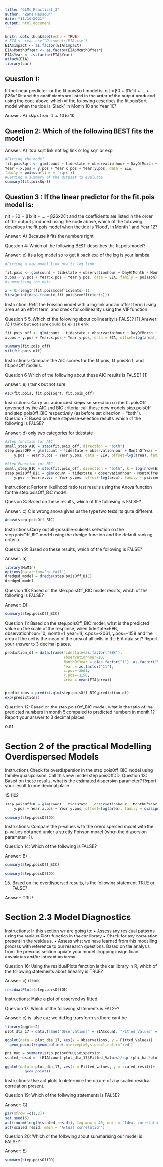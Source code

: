 ---
title: "GLMs_Practical_3"
author: "Zane Hassoun"
date: "11/10/2021"
output: html_document
---

```{r setup, include=FALSE}
knitr::opts_chunk$set(echo = TRUE)
# EIA <- read.csv('Documents/EIA.csv')
EIA$impact <- as.factor(EIA$impact)
EIA$MonthOfYear <- as.factor(EIA$MonthOfYear)
EIA$Year <- as.factor(EIA$Year)
attach(EIA)
library(car)
```
## Question 1: 
If the linear predictor for the fit.poisSqrt model is:
ηit = β0 + β1x1it + ... + β26x26it
and the coefficients are listed in the order of the output produced using the code above, which of the
following describes the fit.poisSqrt model when the tide is ’Slack’, in Month 10 and Year 10?

Answer: A) skips from 4 to 13 to 16

## Question 2: Which of the following BEST fits the model 

Answer: A) its a sqrt link not log link or log sqrt or exp
```{r}
#Fitting the model
fit.poisSqrt <- glm(count ~ tidestate + observationhour + DayOfMonth + MonthOfYear +
Year + x.pos + y.pos + Year:x.pos + Year:y.pos, data = EIA,
family = poisson(link = 'sqrt'))
#Getting a summary of the dataset to evaluate
summary(fit.poisSqrt)
```

## Question 3 : If the linear predictor for the fit.pois model is:
ηit = β0 + β1x1it + ... + β26x26it
and the coefficients are listed in the order of the output produced using the code above, which of the
following describes the fit.pois model when the tide is ’Flood’, in Month 1 and Year 12?

Answer: A) Because it fits the numbers right

Question 4: Which of the following BEST describes the fit.pois model?

Answer: e) its a log model so to get it back exp of the log is your lambda. 

```{r}
#Fitting a new model link now is log link

fit.pois <- glm(count ~ tidestate + observationhour + DayOfMonth + MonthOfYear + Year +
x.pos + y.pos + Year:x.pos + Year:y.pos, data = EIA, family = poisson)
#summarising the data

x = 0:(length(fit.pois$coefficients)-1)
View(print(data.frame(x,fit.pois$coefficients)))
```

Instruction: 
Refit the Poisson model with a log link and an offset term (using area as an effort term) and check for
collinearity using the VIF function

Question 5 5. Which of the following about collinearity is FALSE? [1]
Answer: A) I think but not sure could be  e) ask erik

```{r}
fit.pois_off <- glm(count ~ tidestate + observationhour + DayOfMonth + MonthOfYear + Year +
x.pos + y.pos + Year:x.pos + Year:y.pos, data = EIA, offset=log(area), family = poisson)

summary(fit.pois_off)
vif(fit.pois_off)
```
Instructions: 
Compare the AIC scores for the fit.pois, fit.poisSqrt, and fit.poisOff models.

Question 6 Which of the following about these AIC results is FALSE? [1]

Answer: e) I think but not sure
```{r}
AIC(fit.pois, fit.poisSqrt, fit.pois_off)
```


Instructions: 
Carry out automated stepwise selection on the fit.poisOff governed by the AIC and BIC criteria:
call these new models step.poisOff and step.poisOff_BIC respectively (as before set direction =
"both").
Question 7: Based on these stepwise-selection results, which of the following is FALSE?

Answer: d) only two categories for tidestate
```{r}
#Step function for AIC
small_step_AIC = step(fit.pois_off, direction = "both")
step.poisOFF = glm(count ~ tidestate + observationhour + MonthOfYear + Year + x.pos + 
    y.pos + Year:x.pos + Year:y.pos, data = EIA, offset=log(area), family = poisson)
```

```{r}
#Step Function for BIC
small_step_BIC = step(fit.pois_off, direction = "both", k = log(nrow(EIA)))
step.poisOff_BIC = glm(count ~ tidestate + observationhour + MonthOfYear + Year + x.pos + 
    y.pos + Year:x.pos + Year:y.pos, offset=log(area), family = poisson)
```

Instructions: Perform likelihood ratio test results using the Anova function for the step.poisOff_BIC model. 

Queston 8: Based on these results, which of the following is FALSE?

Answer: c) C is wrong anova gives us the type two tests its quite different. 

```{r}
Anova(step.poisOff_BIC)
```
Instructions:Carry out all-possible-subsets selection on the step.poisOff_BIC model using the dredge function and
the default ranking criteria. 

Question 9: Based on these results, which of the following is FALSE?

Answer: a)

```{r}
library(MuMIn)
options(na.action='na.fail')
dredged_model = dredge(step.poisOff_BIC)
dredged_model
```

Question 10: Based on the step.poisOff_BIC model results, which of the following is FALSE? 

Answer: D)
```{r}
summary(step.poisOff_BIC)
```

Question 11: Based on the step.poisOff_BIC model, what is the predicted value on the scale of the response, when
tidestate=EBB, observationhour=10, month=1, year=11, x.pos=-2061, y.pos=-1158 and the area of the
cell is the mean of the area of all cells in the EIA data set? Report your answer to 3 decimal places.

```{r}
prediction_df = data.frame(tidestate=as.factor("EBB"),
                           observationhour=10,
                           MonthOfYear = c(as.factor("1"), as.factor("5")),
                           Year = as.factor("11"),
                           x.pos=-2061, 
                           y.pos=-1158, 
                           area = mean(EIA$area))


predictions = predict.glm(step.poisOff_BIC,prediction_df)
exp(predictions)
```
Question 12: Based on the step.poisOff_BIC model, what is the ratio of the predicted numbers in month 5 compared
to predicted numbers in month 1? Report your answer to 3 decimal places.

0.81

# Section 2 of the practical Modelling Overdispersed Models

Instructions Check for overdispersion in the step.poisOff_BIC model using family=quasipoisson. Call this new model step.poisOffOD. 
Question 13: Based on these results, what is the estimated dispersion parameter? Report your
result to one decimal place

15.1102

```{r}
step.poisOffOD = glm(count ~ tidestate + observationhour + MonthOfYear + Year + x.pos + 
    y.pos + Year:x.pos + Year:y.pos, offset=log(area), family = quasipoisson())

summary(step.poisOffOD)
```


Instructions: Compare the p-values with the overdispersed model with the p-values obtained under a strictly Poisson model (when the dispersion parameter=1).

Question 14: Which of the following is FALSE?

Answer: B) 

```{r}
summary(step.poisOff_BIC)
```
```{r}
summary(step.poisOffOD)
```
15. Based on the overdispersed results, is the following statement TRUE or FALSE? 

Answer: TRUE

# Section 2.3 Model Diagnostics

Instructions: In this section we are going to:
• Assess any residual patterns using the residualPlots function in the car library
• Check for any correlation present in the residuals.
• Assess what we have learned from this modelling process with reference to our research questions.
Based on the analysis from the previous section update your model dropping insignificant covariates and/or
interaction terms.


Question 16: Using the residualPlots function in the car library in R, which of the following statements about linearity
is TRUE?

Answer: c) i think
```{r}
residualPlots(step.poisOffOD)
```

Instructions: Make a plot of observed vs fitted. 

Question 17: Which of the following statements is FALSE?

Answer: c) is false cuz we did log transform so there cant be
```{r}
library(ggplot2)
plot_dta_17 = data.frame("Observations" = EIA$count, "Fitted_Values" = step.poisOffOD$fitted.values)

ggplot(data = plot_dta_17, aes(x = Observations, y = Fitted_Values)) + 
  geom_point()+geom_abline(intercept=0,slope=1,color="red")
```


```{r}
phi_hat = summary(step.poisOffOD)$dispersion
scaled_resid =  (EIA$count-plot_dta_17$Fitted_Values)/sqrt(phi_hat*plot_dta_17$Fitted_Values)

ggplot(data = plot_dta_17, aes(x = Fitted_Values, y = scaled_resid))+
         geom_point()

```
Instructions: Use acf plots to determine the nature of any scaled residual correlation present. 

Question 19: Which of the following statements is FALSE?

Answer: C) 
```{r}
par(mfrow =c(1,2))
set.seed(5)
acf(rnorm(length(scaled_resid)), lag.max = 40, main = "Ideal correlation")
acf(scaled_resid, main = "Actual correlation")
```
Question 20: Which of the following about summarising our model is FALSE?

Answer: E)
```{r}
summary(step.poisOffOD)
```















